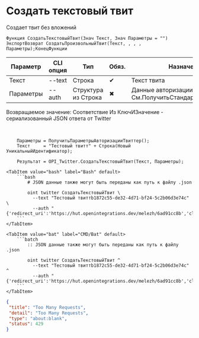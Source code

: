 ﻿---
sidebar_position: 2
description: Создать текстовый твит и другие функции для работы с Twitter в Открытом пакете интеграций - бесплатной open-source библиотеке интеграций для 1С:Предприятие 8, OneScript и CLI
keywords: [1C, 1С, 1С:Предприятие, 1С:Предприятие 8.3, API, Интеграция, Сервисы, Обмен, OneScript, CLI, Twitter]
---


# Создать текстовый твит
 Создает твит без вложений



`Функция СоздатьТекстовыйТвит(Знач Текст, Знач Параметры = "") ЭкспортВозврат СоздатьПроизвольныйТвит(Текст, , , , Параметры);КонецФункции`

  | Параметр | CLI опция | Тип | Обяз. | Назначение |
  |-|-|-|-|-|
  | Текст | --text | Строка | &#x2714; | Текст твита |
  | Параметры | --auth | Структура из Строка | &#x2716; | Данные авторизации. См.ПолучитьСтандартныеПараметры |

  
  Возвращаемое значение:   Соответствие Из КлючИЗначение - сериализованный JSON ответа от Twitter

<br/>




```bsl title="Пример использования для 1С:Предприятие/OneScript"
    Параметры = ПолучитьПараметрыАвторизацииТвиттер();
    Текст     = "Тестовый твитт" + Строка(Новый УникальныйИдентификатор);

    Результат = OPI_Twitter.СоздатьТекстовыйТвит(Текст, Параметры);
```
    

 <Tabs>
  
    <TabItem value="bash" label="Bash" default>
        ```bash
            # JSON данные также могут быть переданы как путь к файлу .json
            
            oint twitter СоздатьТекстовыйТвит \
              --text "Тестовый твиттb1872c55-de32-4d71-bf24-5c2b06d3e74c" \
              --auth "{'redirect_uri':'https://hut.openintegrations.dev/melezh/6ad91cc8b','client_id':'***','client_secret':'***','access_token':'***','refresh_token':'***','oauth_token':'***','oauth_token_secret':'***','oauth_consumer_key':'***','oauth_consumer_secret':'***'}"
        ```
    </TabItem>
  
    <TabItem value="bat" label="CMD/Bat" default>
        ```batch
            :: JSON данные также могут быть переданы как путь к файлу .json
            
            oint twitter СоздатьТекстовыйТвит ^
              --text "Тестовый твиттb1872c55-de32-4d71-bf24-5c2b06d3e74c" ^
              --auth "{'redirect_uri':'https://hut.openintegrations.dev/melezh/6ad91cc8b','client_id':'***','client_secret':'***','access_token':'***','refresh_token':'***','oauth_token':'***','oauth_token_secret':'***','oauth_consumer_key':'***','oauth_consumer_secret':'***'}"
        ```
    </TabItem>
</Tabs>


```json title="Результат"
{
 "title": "Too Many Requests",
 "detail": "Too Many Requests",
 "type": "about:blank",
 "status": 429
}
```

